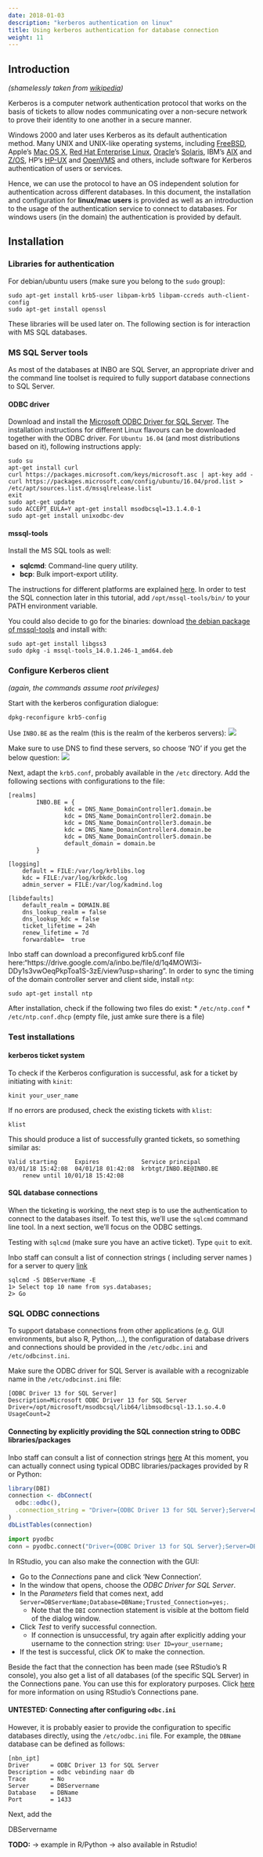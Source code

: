 ```yaml
---
date: 2018-01-03
description: "kerberos authentication on linux"
title: Using kerberos authentication for database connection
weight: 11
---
```


## Introduction

*(shamelessly taken from [wikipedia](https://en.wikipedia.org/wiki/Kerberos_(protocol)))*

Kerberos is a computer network authentication protocol that works on the basis of tickets to allow nodes communicating over a non-secure network to prove their identity to one another in a secure manner. 

Windows 2000 and later uses Kerberos as its default authentication method. Many UNIX and UNIX-like operating systems, including [FreeBSD](https://en.wikipedia.org/wiki/FreeBSD), Apple's [Mac OS X](https://en.wikipedia.org/wiki/Mac_OS_X), [Red Hat Enterprise Linux](https://en.wikipedia.org/wiki/Red_Hat_Enterprise_Linux), [Oracle](https://en.wikipedia.org/wiki/Sun_microsystems)'s [Solaris](https://en.wikipedia.org/wiki/Solaris_(operating_system)), IBM's [AIX](https://en.wikipedia.org/wiki/AIX) and [Z/OS](https://en.wikipedia.org/wiki/Z/OS), HP's [HP-UX](https://en.wikipedia.org/wiki/HP-UX) and [OpenVMS](https://en.wikipedia.org/wiki/OpenVMS) and others, include software for Kerberos authentication of users or services. 

Hence, we can use the protocol to have an OS independent solution for authentication across different databases. In this document, the installation and configuration for **linux/mac users** is provided as well as an introduction to the usage of the authentication service to connect to databases. For windows users (in the domain) the authentication is provided by default.

## Installation

### Libraries for authentication

For debian/ubuntu users (make sure you belong to the `sudo` group):

```
sudo apt-get install krb5-user libpam-krb5 libpam-ccreds auth-client-config
sudo apt-get install openssl
```

These libraries will be used later on. The following section is for interaction with MS SQL databases.

### MS SQL Server tools

As most of the databases at INBO are SQL Server, an appropriate driver and the command line toolset is required  to fully support database connections to SQL Server.

#### ODBC driver

Download and install the [Microsoft ODBC Driver for SQL Server](https://www.microsoft.com/en-us/download/details.aspx?id=53339).   The installation instructions for different Linux flavours can be downloaded together with the ODBC driver. For `Ubuntu 16.04` (and most distributions based on it),  following instructions apply:

```
sudo su
apt-get install curl
curl https://packages.microsoft.com/keys/microsoft.asc | apt-key add -
curl https://packages.microsoft.com/config/ubuntu/16.04/prod.list > /etc/apt/sources.list.d/mssqlrelease.list
exit
sudo apt-get update
sudo ACCEPT_EULA=Y apt-get install msodbcsql=13.1.4.0-1
sudo apt-get install unixodbc-dev
```

#### mssql-tools

Install the MS SQL tools as well:

* **sqlcmd**: Command-line query utility.
* **bcp**: Bulk import-export utility.

The instructions for different platforms are explained [here](https://docs.microsoft.com/en-us/sql/linux/sql-server-linux-setup-tools). In order to test the SQL connection later in this tutorial, add `/opt/mssql-tools/bin/` to your PATH environment variable.

You could also decide to go for the binaries: download [the debian package of mssql-tools](https://apt-mo.trafficmanager.net/repos/mssql-ubuntu-xenial-release/pool/main/m/mssql-tools/mssql-tools_14.0.1.246-1_amd64.deb) and install with:

```
sudo apt-get install libgss3
sudo dpkg -i mssql-tools_14.0.1.246-1_amd64.deb
```

### Configure Kerberos client

*(again, the commands assume root privileges)*

Start with the kerberos configuration dialogue:

```
dpkg-reconfigure krb5-config
```
Use `INBO.BE` as the realm (this is the realm of the kerberos servers):
![](./images/kerberos_config_1.png)

Make sure to use DNS to find these servers, so choose 'NO' if you get the below question:
![](./images/kerberos_config_2.png)

Next, adapt the `krb5.conf`, probably available in the `/etc` directory.  Add the following sections with configurations to the file:

```
[realms]
        INBO.BE = {
                kdc = DNS_Name_DomainController1.domain.be
                kdc = DNS_Name_DomainController2.domain.be
                kdc = DNS_Name_DomainController3.domain.be
                kdc = DNS_Name_DomainController4.domain.be
                kdc = DNS_Name_DomainController5.domain.be
                default_domain = domain.be
        }

[logging]
	default = FILE:/var/log/krblibs.log
	kdc = FILE:/var/log/krbkdc.log
	admin_server = FILE:/var/log/kadmind.log

[libdefaults]
	default_realm = DOMAIN.BE
	dns_lookup_realm = false
	dns_lookup_kdc = false
	ticket_lifetime = 24h
	renew_lifetime = 7d
	forwardable=  true
```

Inbo staff can download a preconfigured krb5.conf file here:"https://drive.google.com/a/inbo.be/file/d/1q4MOWl3i-DDy1s3vwOeqPkpToa1S-3zE/view?usp=sharing".
In order to sync the timing of the domain controller server and client side, install `ntp`:

```
sudo apt-get install ntp
```
After installation, check if the following two files do exist: 
* `/etc/ntp.conf`
* `/etc/ntp.conf.dhcp` (empty file, just amke sure there is a file)

### Test installations

#### kerberos ticket system

To check if the Kerberos configuration is successful, ask for a ticket by initiating with `kinit`:
```
kinit your_user_name
```

If no errors are prodused, check the existing tickets with `klist`:
```
klist
```
This should produce a list of successfully granted tickets, so something similar as:

```
Valid starting     Expires            Service principal
03/01/18 15:42:08  04/01/18 01:42:08  krbtgt/INBO.BE@INBO.BE
	renew until 10/01/18 15:42:08
```

#### SQL database connections

When the ticketing is working, the next step is to use the authentication to connect to the databases itself. To test this, we'll use the `sqlcmd` command line tool. In a next section, we'll focus on the ODBC settings.

Testing with `sqlcmd` (make sure you have an active ticket). Type `quit` to exit.

Inbo staff can consult a list of connection strings ( including server names ) for a server to query
[link](https://docs.google.com/spreadsheets/d/1Wu7GmWm-NyHLHYWwuu74aQuugkDKGnLF-8XFFPz_F_M/edit?usp=sharing)

```
sqlcmd -S DBServerName -E
1> Select top 10 name from sys.databases;
2> Go
```


### SQL ODBC connections

To support  database connections from other applications (e.g. GUI environments, but also R, Python,...), the configuration of database drivers and connections should be provided in the `/etc/odbc.ini` and `/etc/odbcinst.ini`.

Make sure the ODBC driver for SQL Server is available with a recognizable name in the `/etc/odbcinst.ini` file:
```
[ODBC Driver 13 for SQL Server]
Description=Microsoft ODBC Driver 13 for SQL Server
Driver=/opt/microsoft/msodbcsql/lib64/libmsodbcsql-13.1.so.4.0
UsageCount=2
```

#### Connecting by explicitly providing the SQL connection string to ODBC libraries/packages

Inbo staff can consult a list of connection strings [here](https://docs.google.com/spreadsheets/d/1Wu7GmWm-NyHLHYWwuu74aQuugkDKGnLF-8XFFPz_F_M/edit?usp=sharing)
At this moment, you can actually connect using typical ODBC libraries/packages provided by R or Python:

```r
library(DBI)
connection <- dbConnect(
  odbc::odbc(), 
  .connection_string = "Driver={ODBC Driver 13 for SQL Server};Server=DBServername;Database=DBName;Trusted_Connection=yes;"
)
dbListTables(connection)
```

```python
import pyodbc
conn = pyodbc.connect("Driver={ODBC Driver 13 for SQL Server};Server=DBServername;Database=DBName;Trusted_Connection=yes;")
```

In RStudio, you can also make the connection with the GUI:

- Go to the _Connections_ pane and click 'New Connection'.
- In the window that opens, choose the _ODBC Driver for SQL Server_.
- In the _Parameters_ field that comes next, add `Server=DBServerName;Database=DBName;Trusted_Connection=yes;`.
    - Note that the `DBI` connection statement is visible at the bottom field of the dialog window.
- Click _Test_ to verify successful connection.
    - If connection is unsuccessful, try again after explicitly adding your username to the connection string: `User ID=your_username;`
- If the test is successful, click _OK_ to make the connection.

Beside the fact that the connection has been made (see RStudio's R console), you also get a list of all databases (of the specific SQL Server) in the Connections pane. You can use this for exploratory purposes. Click [here](https://db.rstudio.com/rstudio/connections/) for more information on using RStudio's Connections pane.


#### UNTESTED: Connecting after configuring `odbc.ini`

However, it is probably easier to provide the configuration to specific databases directly, using the `/etc/odbc.ini` file. For example, the `DBName` database can be defined as follows:

```
[nbn_ipt]
Driver      = ODBC Driver 13 for SQL Server
Description = odbc vebinding naar db
Trace       = No
Server      = DBServername
Database    = DBName
Port        = 1433
```

Next, add the 

DBServername


**TODO:**
-> example in R/Python
-> also available in Rstudio!

